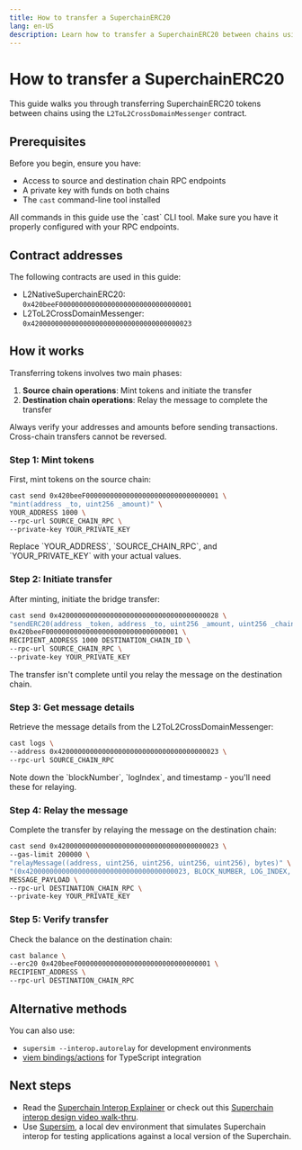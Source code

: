 ```yaml
---
title: How to transfer a SuperchainERC20
lang: en-US
description: Learn how to transfer a SuperchainERC20 between chains using L2ToL2CrossDomainMessenger.
---
```



# How to transfer a SuperchainERC20

This guide walks you through transferring SuperchainERC20 tokens between chains using the `L2ToL2CrossDomainMessenger` contract.

## Prerequisites

Before you begin, ensure you have:

*   Access to source and destination chain RPC endpoints
*   A private key with funds on both chains
*   The `cast` command-line tool installed

<Callout type="info">
  All commands in this guide use the `cast` CLI tool. Make sure you have it properly configured with your RPC endpoints.
</Callout>

## Contract addresses

The following contracts are used in this guide:

*   L2NativeSuperchainERC20: `0x420beeF000000000000000000000000000000001`
*   L2ToL2CrossDomainMessenger: `0x4200000000000000000000000000000000000023`

## How it works

Transferring tokens involves two main phases:

1.  **Source chain operations**: Mint tokens and initiate the transfer
2.  **Destination chain operations**: Relay the message to complete the transfer

<Callout type="warning">
  Always verify your addresses and amounts before sending transactions. Cross-chain transfers cannot be reversed.
</Callout>

<Steps>

### Step 1: Mint tokens

First, mint tokens on the source chain:

```bash
cast send 0x420beeF000000000000000000000000000000001 \
"mint(address _to, uint256 _amount)" \
YOUR_ADDRESS 1000 \
--rpc-url SOURCE_CHAIN_RPC \
--private-key YOUR_PRIVATE_KEY
```

<Callout type="default">
  Replace `YOUR_ADDRESS`, `SOURCE_CHAIN_RPC`, and `YOUR_PRIVATE_KEY` with your actual values.
</Callout>

### Step 2: Initiate transfer

After minting, initiate the bridge transfer:

```bash
cast send 0x4200000000000000000000000000000000000028 \
"sendERC20(address _token, address _to, uint256 _amount, uint256 _chainId)" \
0x420beeF000000000000000000000000000000001 \
RECIPIENT_ADDRESS 1000 DESTINATION_CHAIN_ID \
--rpc-url SOURCE_CHAIN_RPC \
--private-key YOUR_PRIVATE_KEY
```

<Callout type="important">
  The transfer isn't complete until you relay the message on the destination chain.
</Callout>

### Step 3: Get message details

Retrieve the message details from the L2ToL2CrossDomainMessenger:

```bash
cast logs \
--address 0x4200000000000000000000000000000000000023 \
--rpc-url SOURCE_CHAIN_RPC
```

<Callout type="info">
  Note down the `blockNumber`, `logIndex`, and timestamp - you'll need these for relaying.
</Callout>

### Step 4: Relay the message

Complete the transfer by relaying the message on the destination chain:

```bash
cast send 0x4200000000000000000000000000000000000023 \
--gas-limit 200000 \
"relayMessage((address, uint256, uint256, uint256, uint256), bytes)" \
"(0x4200000000000000000000000000000000000023, BLOCK_NUMBER, LOG_INDEX, TIMESTAMP, SOURCE_CHAIN_ID)" \
MESSAGE_PAYLOAD \
--rpc-url DESTINATION_CHAIN_RPC \
--private-key YOUR_PRIVATE_KEY
```

### Step 5: Verify transfer

Check the balance on the destination chain:

```bash
cast balance \
--erc20 0x420beeF000000000000000000000000000000001 \
RECIPIENT_ADDRESS \
--rpc-url DESTINATION_CHAIN_RPC
```
</Steps>

## Alternative methods

You can also use:

*   `supersim --interop.autorelay` for development environments
*   [viem bindings/actions](https://supersim.pages.dev/guides/interop/relay-using-viem) for TypeScript integration

## Next steps

*   Read the [Superchain Interop Explainer](/stack/interop/explainer#faqs) or check out this [Superchain interop design video walk-thru](https://www.youtube.com/watch?v=FKc5RgjtGes).
*   Use [Supersim](supersim), a local dev environment that simulates Superchain interop for testing applications against a local version of the Superchain.
